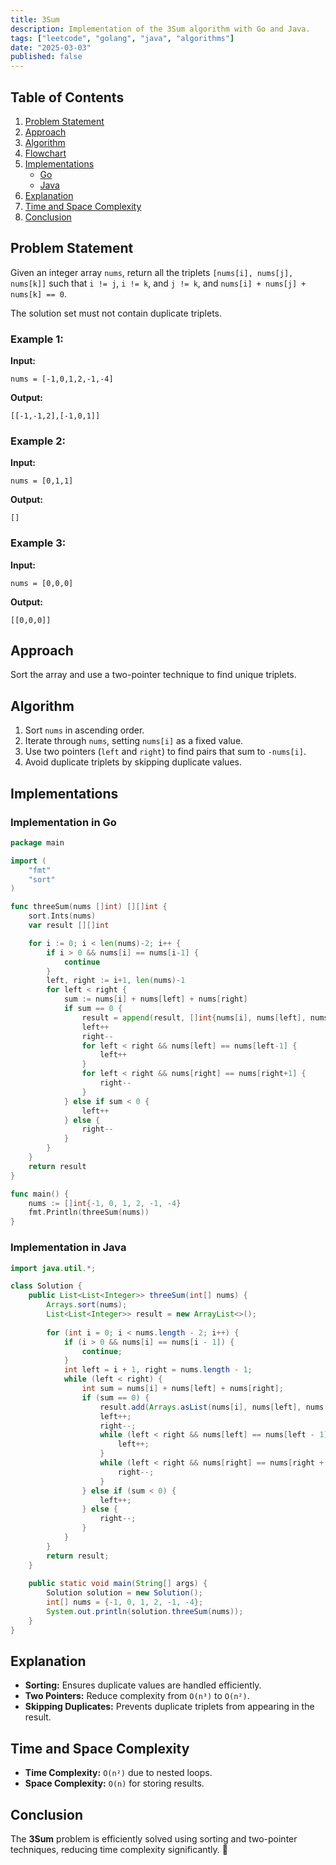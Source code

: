 ```yaml
---
title: 3Sum
description: Implementation of the 3Sum algorithm with Go and Java.
tags: ["leetcode", "golang", "java", "algorithms"]
date: "2025-03-03"
published: false
---
```


## Table of Contents

1. [Problem Statement](#problem-statement)
2. [Approach](#approach)
3. [Algorithm](#algorithm)
4. [Flowchart](#flowchart)
5. [Implementations](#implementations)
   - [Go](#implementation-in-go)
   - [Java](#implementation-in-java)
6. [Explanation](#explanation)
7. [Time and Space Complexity](#time-and-space-complexity)
8. [Conclusion](#conclusion)

## Problem Statement

Given an integer array `nums`, return all the triplets `[nums[i], nums[j], nums[k]]` such that `i != j`, `i != k`, and `j != k`, and `nums[i] + nums[j] + nums[k] == 0`.

The solution set must not contain duplicate triplets.

### Example 1:

**Input:**
```
nums = [-1,0,1,2,-1,-4]
```
**Output:**
```
[[-1,-1,2],[-1,0,1]]
```

### Example 2:

**Input:**
```
nums = [0,1,1]
```
**Output:**
```
[]
```

### Example 3:

**Input:**
```
nums = [0,0,0]
```
**Output:**
```
[[0,0,0]]
```

## Approach

Sort the array and use a two-pointer technique to find unique triplets.

## Algorithm

1. Sort `nums` in ascending order.
2. Iterate through `nums`, setting `nums[i]` as a fixed value.
3. Use two pointers (`left` and `right`) to find pairs that sum to `-nums[i]`.
4. Avoid duplicate triplets by skipping duplicate values.

## Implementations

### Implementation in Go

```go
package main

import (
    "fmt"
    "sort"
)

func threeSum(nums []int) [][]int {
    sort.Ints(nums)
    var result [][]int

    for i := 0; i < len(nums)-2; i++ {
        if i > 0 && nums[i] == nums[i-1] {
            continue
        }
        left, right := i+1, len(nums)-1
        for left < right {
            sum := nums[i] + nums[left] + nums[right]
            if sum == 0 {
                result = append(result, []int{nums[i], nums[left], nums[right]})
                left++
                right--
                for left < right && nums[left] == nums[left-1] {
                    left++
                }
                for left < right && nums[right] == nums[right+1] {
                    right--
                }
            } else if sum < 0 {
                left++
            } else {
                right--
            }
        }
    }
    return result
}

func main() {
    nums := []int{-1, 0, 1, 2, -1, -4}
    fmt.Println(threeSum(nums))
}
```

### Implementation in Java

```java
import java.util.*;

class Solution {
    public List<List<Integer>> threeSum(int[] nums) {
        Arrays.sort(nums);
        List<List<Integer>> result = new ArrayList<>();
        
        for (int i = 0; i < nums.length - 2; i++) {
            if (i > 0 && nums[i] == nums[i - 1]) {
                continue;
            }
            int left = i + 1, right = nums.length - 1;
            while (left < right) {
                int sum = nums[i] + nums[left] + nums[right];
                if (sum == 0) {
                    result.add(Arrays.asList(nums[i], nums[left], nums[right]));
                    left++;
                    right--;
                    while (left < right && nums[left] == nums[left - 1]) {
                        left++;
                    }
                    while (left < right && nums[right] == nums[right + 1]) {
                        right--;
                    }
                } else if (sum < 0) {
                    left++;
                } else {
                    right--;
                }
            }
        }
        return result;
    }
    
    public static void main(String[] args) {
        Solution solution = new Solution();
        int[] nums = {-1, 0, 1, 2, -1, -4};
        System.out.println(solution.threeSum(nums));
    }
}
```

## Explanation

- **Sorting:** Ensures duplicate values are handled efficiently.
- **Two Pointers:** Reduce complexity from `O(n³)` to `O(n²)`.
- **Skipping Duplicates:** Prevents duplicate triplets from appearing in the result.

## Time and Space Complexity

- **Time Complexity:** `O(n²)` due to nested loops.
- **Space Complexity:** `O(n)` for storing results.

## Conclusion

The **3Sum** problem is efficiently solved using sorting and two-pointer techniques, reducing time complexity significantly. 🚀

